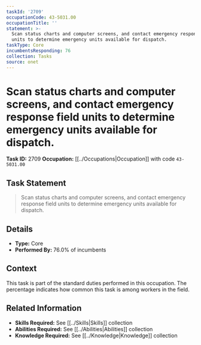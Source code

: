 ```yaml
---
taskId: '2709'
occupationCode: 43-5031.00
occupationTitle: ''
statement: >-
  Scan status charts and computer screens, and contact emergency response field
  units to determine emergency units available for dispatch.
taskType: Core
incumbentsResponding: 76
collection: Tasks
source: onet
---
```

# Scan status charts and computer screens, and contact emergency response field units to determine emergency units available for dispatch.

**Task ID:** 2709
**Occupation:** [[../Occupations|Occupation]] with code `43-5031.00`

## Task Statement

> Scan status charts and computer screens, and contact emergency response field units to determine emergency units available for dispatch.

## Details

- **Type:** Core
- **Performed By:** 76.0% of incumbents

## Context

This task is part of the standard duties performed in this occupation. The percentage indicates how common this task is among workers in the field.

## Related Information

- **Skills Required:** See [[../Skills|Skills]] collection
- **Abilities Required:** See [[../Abilities|Abilities]] collection
- **Knowledge Required:** See [[../Knowledge|Knowledge]] collection
